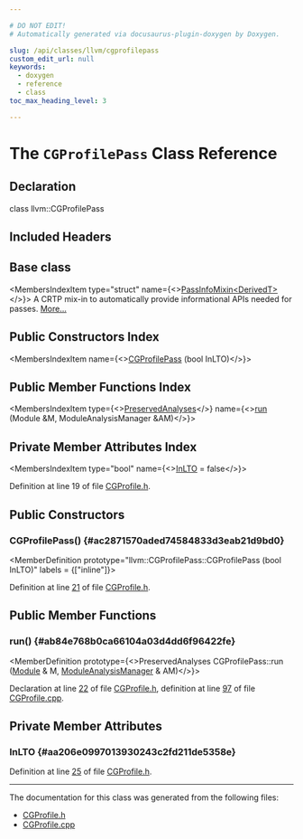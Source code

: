 ```yaml
---

# DO NOT EDIT!
# Automatically generated via docusaurus-plugin-doxygen by Doxygen.

slug: /api/classes/llvm/cgprofilepass
custom_edit_url: null
keywords:
  - doxygen
  - reference
  - class
toc_max_heading_level: 3

---
```





# The `CGProfilePass` Class Reference

<DoxygenPage pluginConfig={pluginConfig}>



## Declaration

<CodeBlock>class llvm::CGProfilePass</CodeBlock>

## Included Headers

<IncludesList>
<IncludesListItem
  filePath="llvm/Transforms/Instrumentation/CGProfile.h"
  permalink="/docs/api/files/include/include/llvm/include/llvm/transforms/include/llvm/transforms/instrumentation/cgprofile-h"
  isLocal="true" />
</IncludesList>

## Base class

<MembersIndex>

<MembersIndexItem
  type="struct"
  name={<><a href="/docs/api/structs/llvm/passinfomixin">PassInfoMixin&lt;DerivedT&gt;</a></>}>
A CRTP mix-in to automatically provide informational APIs needed for passes. <a href="/docs/api/structs/llvm/passinfomixin/#details">More...</a>
</MembersIndexItem>

</MembersIndex>

## Public Constructors Index

<MembersIndex>

<MembersIndexItem
  name={<><a href="#ac2871570aded74584833d3eab21d9bd0">CGProfilePass</a> (bool InLTO)</>}>
</MembersIndexItem>

</MembersIndex>

## Public Member Functions Index

<MembersIndex>

<MembersIndexItem
  type={<><a href="/docs/api/classes/llvm/preservedanalyses">PreservedAnalyses</a></>}
  name={<><a href="#ab84e768b0ca66104a03d4dd6f96422fe">run</a> (Module &amp;M, ModuleAnalysisManager &amp;AM)</>}>
</MembersIndexItem>

</MembersIndex>

## Private Member Attributes Index

<MembersIndex>

<MembersIndexItem
  type="bool"
  name={<><a href="#aa206e0997013930243c2fd211de5358e">InLTO</a> = false</>}>
</MembersIndexItem>

</MembersIndex>


Definition at line 19 of file <a href="/docs/api/files/include/include/llvm/include/llvm/transforms/include/llvm/transforms/instrumentation/cgprofile-h">CGProfile.h</a>.

<SectionDefinition>

## Public Constructors

### CGProfilePass() {#ac2871570aded74584833d3eab21d9bd0}

<MemberDefinition
  prototype="llvm::CGProfilePass::CGProfilePass (bool InLTO)"
  labels = {["inline"]}>

Definition at line <a href="/docs/api/files/include/include/llvm/include/llvm/transforms/include/llvm/transforms/instrumentation/cgprofile-h/#l00021">21</a> of file <a href="/docs/api/files/include/include/llvm/include/llvm/transforms/include/llvm/transforms/instrumentation/cgprofile-h">CGProfile.h</a>.
</MemberDefinition>

</SectionDefinition>

<SectionDefinition>

## Public Member Functions

### run() {#ab84e768b0ca66104a03d4dd6f96422fe}

<MemberDefinition
  prototype={<>PreservedAnalyses CGProfilePass::run (<a href="/docs/api/classes/llvm/module">Module</a> &amp; M, <a href="/docs/api/namespaces/llvm/#af9c9208365fd9ce11392b4d79485e259">ModuleAnalysisManager</a> &amp; AM)</>}>

Declaration at line <a href="/docs/api/files/include/include/llvm/include/llvm/transforms/include/llvm/transforms/instrumentation/cgprofile-h/#l00022">22</a> of file <a href="/docs/api/files/include/include/llvm/include/llvm/transforms/include/llvm/transforms/instrumentation/cgprofile-h">CGProfile.h</a>, definition at line <a href="/docs/api/files/lib/lib/transforms/lib/transforms/instrumentation/cgprofile-cpp/#l00097">97</a> of file <a href="/docs/api/files/lib/lib/transforms/lib/transforms/instrumentation/cgprofile-cpp">CGProfile.cpp</a>.
</MemberDefinition>

</SectionDefinition>

<SectionDefinition>

## Private Member Attributes

### InLTO {#aa206e0997013930243c2fd211de5358e}

<MemberDefinition
  prototype="bool llvm::CGProfilePass::InLTO = false">

Definition at line <a href="/docs/api/files/include/include/llvm/include/llvm/transforms/include/llvm/transforms/instrumentation/cgprofile-h/#l00025">25</a> of file <a href="/docs/api/files/include/include/llvm/include/llvm/transforms/include/llvm/transforms/instrumentation/cgprofile-h">CGProfile.h</a>.
</MemberDefinition>

</SectionDefinition>

<hr/>

The documentation for this class was generated from the following files:

<ul>
<li><a href="/docs/api/files/include/include/llvm/include/llvm/transforms/include/llvm/transforms/instrumentation/cgprofile-h">CGProfile.h</a></li>
<li><a href="/docs/api/files/lib/lib/transforms/lib/transforms/instrumentation/cgprofile-cpp">CGProfile.cpp</a></li>
</ul>

</DoxygenPage>
